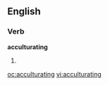 ==English==

===Verb===
'''acculturating'''

# {{present participle of|[[acculturate]]}}

[[oc:acculturating]]
[[vi:acculturating]]